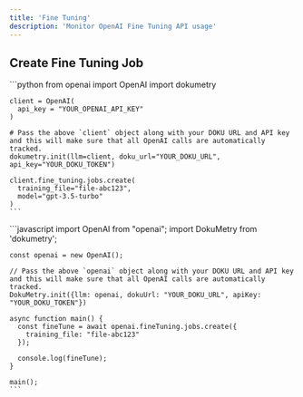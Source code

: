 ```yaml
---
title: 'Fine Tuning'
description: 'Monitor OpenAI Fine Tuning API usage'
---
```


## Create Fine Tuning Job
<Tabs>
  <Tab title="Python">
    ```python
    from openai import OpenAI
    import dokumetry

    client = OpenAI(
      api_key = "YOUR_OPENAI_API_KEY"
    )

    # Pass the above `client` object along with your DOKU URL and API key and this will make sure that all OpenAI calls are automatically tracked.
    dokumetry.init(llm=client, doku_url="YOUR_DOKU_URL", api_key="YOUR_DOKU_TOKEN")

    client.fine_tuning.jobs.create(
      training_file="file-abc123",
      model="gpt-3.5-turbo"
    )
    ```
  </Tab>
  <Tab title="javascript">
    ```javascript
    import OpenAI from "openai";
    import DokuMetry from 'dokumetry';

    const openai = new OpenAI();

    // Pass the above `openai` object along with your DOKU URL and API key and this will make sure that all OpenAI calls are automatically tracked.
    DokuMetry.init({llm: openai, dokuUrl: "YOUR_DOKU_URL", apiKey: "YOUR_DOKU_TOKEN"})

    async function main() {
      const fineTune = await openai.fineTuning.jobs.create({
        training_file: "file-abc123"
      });

      console.log(fineTune);
    }

    main();
    ```
  </Tab>
</Tabs>